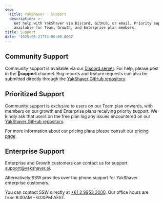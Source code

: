 ```yaml
---
seo:
  title: YakShaver - Support
  description: >-
    Get help with YakShaver via Discord, GitHub, or email. Priority support is
    available for Team, Growth, and Enterprise plan members.
title: Support
date: '2025-05-21T14:00:00.000Z'
---
```


## Community Support

Community support is available via our [Discord server](https://discord.com/invite/Jp9dyxKFjR). For help, please post in the **💬support** channel.
Bug reports and feature requests can also  be submitted directly through the [YakShaver GitHub repository](https://github.com/SSWConsulting/SSW.Yakshaver).

## Prioritized Support

Community support is exclusive to users on our Team plan onwards, with members on our growth and Enterprise plans receiving priority support.
We kindly ask that users on the free plan log any issues encountered on our [YakShaver GitHub repository](https://github.com/SSWConsulting/SSW.Yakshaver).

For more information about our pricing plans please consult our [pricing page](/pricing).

## Enterprise Support

Enterprise and Growth customers can contact us for support [support@yakshaver.ai](mailto\:support@yakshaver.ai).

Alternatively SSW provides over the phone support for YakShaver enterprise customers.

You can contact SSW directly at [+61 2 9953 3000](tel:+61299533000). Our office hours are from 9:00AM - 6:00PM AEST.
